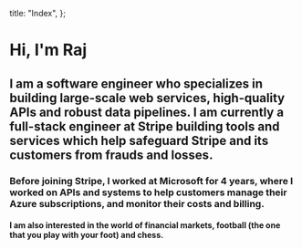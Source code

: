 
  title: "Index",
};

# Hi, I'm Raj

## I am a software engineer who specializes in building large-scale web services, high-quality APIs and robust data pipelines. I am currently a full-stack engineer at Stripe building tools and services which help safeguard Stripe and its customers from frauds and losses.

### Before joining Stripe, I worked at Microsoft for 4 years, where I worked on APIs and systems to help customers manage their Azure subscriptions, and monitor their costs and billing.

#### I am also interested in the world of financial markets, football (the one that you play with your foot) and chess.

<IconsRow />